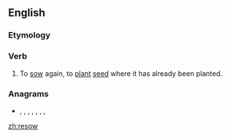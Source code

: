 ==English==

===Etymology===
{{prefix|en|re|sow}}

===Verb===
{{en-verb|resows|resowing|resowed|resown}}

# To [[sow]] again, to [[plant]] [[seed]] where it has already been planted.

===Anagrams===
* {{l|en|owers}}, {{l|en|serow}}, {{l|en|sorwe}}, {{l|en|sower}}, {{l|en|sowre}}, {{l|en|swore}}, {{l|en|WOREs}}, {{l|en|worse}}

[[zh:resow]]